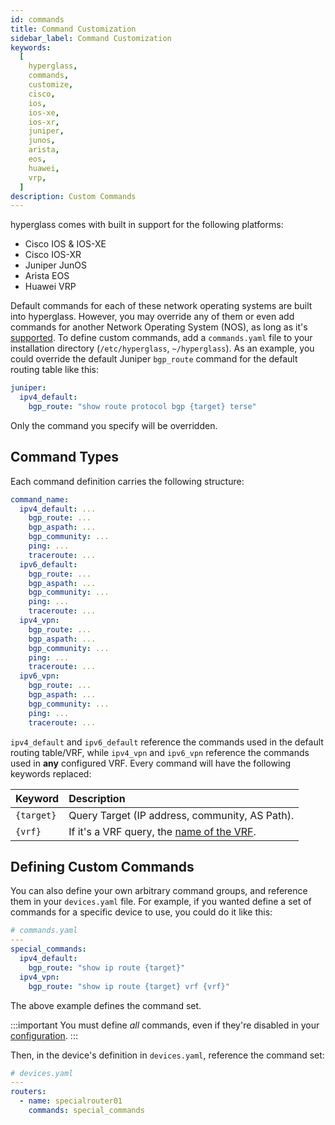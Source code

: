 ```yaml
---
id: commands
title: Command Customization
sidebar_label: Command Customization
keywords:
  [
    hyperglass,
    commands,
    customize,
    cisco,
    ios,
    ios-xe,
    ios-xr,
    juniper,
    junos,
    arista,
    eos,
    huawei,
    vrp,
  ]
description: Custom Commands
---
```


hyperglass comes with built in support for the following platforms:

- Cisco IOS & IOS-XE
- Cisco IOS-XR
- Juniper JunOS
- Arista EOS
- Huawei VRP

Default commands for each of these network operating systems are built into hyperglass. However, you may override any of them or even add commands for another Network Operating System (NOS), as long as it's [supported](platforms). To define custom commands, add a `commands.yaml` file to your installation directory (`/etc/hyperglass`,
`~/hyperglass`). As an example, you could override the default Juniper `bgp_route` command for the default routing table like this:

```yaml
juniper:
  ipv4_default:
    bgp_route: "show route protocol bgp {target} terse"
```

Only the command you specify will be overridden.

## Command Types

Each command definition carries the following structure:

```yaml title="commands.yaml"
command_name:
  ipv4_default: ...
    bgp_route: ...
    bgp_aspath: ...
    bgp_community: ...
    ping: ...
    traceroute: ...
  ipv6_default:
    bgp_route: ...
    bgp_aspath: ...
    bgp_community: ...
    ping: ...
    traceroute: ...
  ipv4_vpn:
    bgp_route: ...
    bgp_aspath: ...
    bgp_community: ...
    ping: ...
    traceroute: ...
  ipv6_vpn:
    bgp_route: ...
    bgp_aspath: ...
    bgp_community: ...
    ping: ...
    traceroute: ...
```

`ipv4_default` and `ipv6_default` reference the commands used in the default routing table/VRF, while `ipv4_vpn` and `ipv6_vpn` reference the commands used in **any** configured VRF. Every command will have the following keywords replaced:

| Keyword    | Description                                                      |
| :--------- | :--------------------------------------------------------------- |
| `{target}` | Query Target (IP address, community, AS Path).                   |
| `{vrf}`    | If it's a VRF query, the [name of the VRF](adding-devices#vrfs). |

## Defining Custom Commands

You can also define your own arbitrary command groups, and reference them in your `devices.yaml` file. For example, if you wanted define a set of commands for a specific device to use, you could do it like this:

```yaml
# commands.yaml
---
special_commands:
  ipv4_default:
    bgp_route: "show ip route {target}"
  ipv4_vpn:
    bgp_route: "show ip route {target} vrf {vrf}"
```

The above example defines the command set.

:::important
You must define _all_ commands, even if they're disabled in your [configuration](query-settings).
:::

Then, in the device's definition in `devices.yaml`, reference the command set:

```yaml {5}
# devices.yaml
---
routers:
  - name: specialrouter01
    commands: special_commands
```
